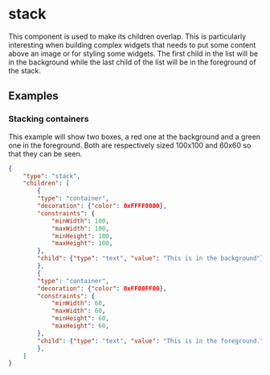 
# stack

This component is used to make its children overlap. This is particularly interesting when building complex widgets that needs to put some content above an image or for styling some widgets.
The first child in the list will be in the background while the last child of the list will be in the foreground of the stack.

## Examples

### Stacking containers

This example will show two boxes, a red one at the background and a green one in the foreground. Both are respectively sized 100x100 and 60x60 so that they can be seen.

```json
{
    "type": "stack",
    "children": [
        {
        "type": "container",
        "decoration": {"color": 0xFFFF0000},
        "constraints": {
            "minWidth": 100,
            "maxWidth": 100,
            "minHeight": 100,
            "maxHeight": 100,
        },
        "child": {"type": "text", "value": "This is in the background"}
        },
        {
        "type": "container",
        "decoration": {"color": 0xFF00FF00},
        "constraints": {
            "minWidth": 60,
            "maxWidth": 60,
            "minHeight": 60,
            "maxHeight": 60,
        },
        "child": {"type": "text", "value": "This is in the foreground."}
        },
    ]
}
```

<PropertyTable schema={stackSchema}/>